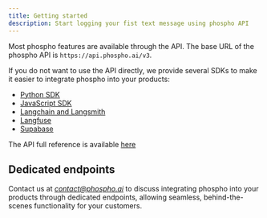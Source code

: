 ```yaml
---
title: Getting started
description: Start logging your fist text message using phospho API
---
```


Most phospho features are available through the API. The base URL of the phospho API is `https://api.phospho.ai/v3`.

If you do not want to use the API directly, we provide several SDKs to make it easier to integrate phospho into your products:

- [Python SDK](/integrations/python/logging)
- [JavaScript SDK](/integrations/javascript/logging)
- [Langchain and Langsmith](/integrations/langchain)
- [Langfuse](/import-data/import-langfuse)
- [Supabase](/integrations/supabase)

The API full reference is available [here](https://api.phospho.ai/v3/redoc)

## Dedicated endpoints

Contact us at *contact@phospho.ai* to discuss integrating phospho into your products through dedicated endpoints, allowing seamless, behind-the-scenes functionality for your customers.
